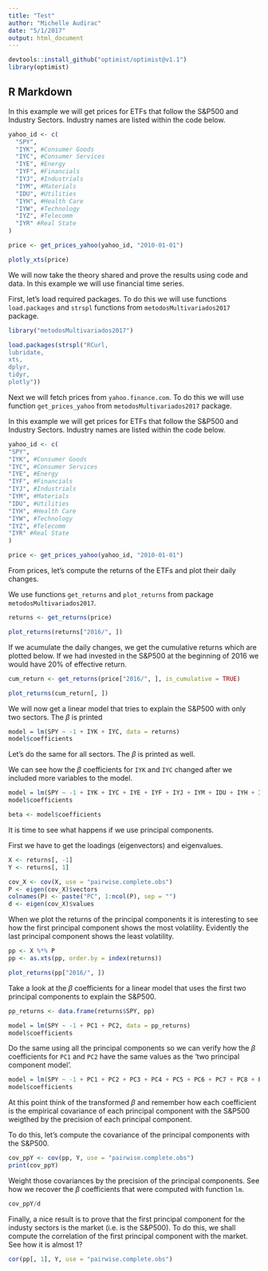 ```yaml
---
title: "Test"
author: "Michelle Audirac"
date: "5/1/2017"
output: html_document
---
```


```r
devtools::install_github("optimist/optimist@v1.1")
library(optimist)
```

## R Markdown

In this example we will get prices for ETFs that follow the S&P500 and Industry Sectors. Industry names are listed within the code below.
```r
yahoo_id <- c(
  "SPY",
  "IYK", #Consumer Goods
  "IYC", #Consumer Services
  "IYE", #Energy
  "IYF", #Financials
  "IYJ", #Industrials
  "IYM", #Materials
  "IDU", #Utilities
  "IYH", #Health Care
  "IYW", #Technology
  "IYZ", #Telecomm
  "IYR" #Real State
)

price <- get_prices_yahoo(yahoo_id, "2010-01-01")

```

```r
plotly_xts(price)
```


We will now take the theory shared and prove the results using code and data. In this example we will use financial time series. 

First, let's load required packages. To do this we will use functions `load.packages` and `strspl` functions from `metodosMultivariados2017` package.
```r
library("metodosMultivariados2017")

load.packages(strspl("RCurl, 
lubridate, 
xts, 
dplyr, 
tidyr, 
plotly"))
```

Next we will fetch prices from `yahoo.finance.com`. To do this we will use function `get_prices_yahoo` from `metodosMultivariados2017` package.

In this example we will get prices for ETFs that follow the S&P500 and Industry Sectors. Industry names are listed within the code below.
```r
yahoo_id <- c(
"SPY",
"IYK", #Consumer Goods
"IYC", #Consumer Services
"IYE", #Energy
"IYF", #Financials
"IYJ", #Industrials
"IYM", #Materials
"IDU", #Utilities
"IYH", #Health Care
"IYW", #Technology
"IYZ", #Telecomm
"IYR" #Real State
)

price <- get_prices_yahoo(yahoo_id, "2010-01-01")

```

From prices, let's compute the returns of the ETFs and plot their daily changes. 

We use functions `get_returns` and `plot_returns` from package `metodosMultivariados2017`.
```r
returns <- get_returns(price)

plot_returns(returns["2016/", ])
```

If we acumulate the daily changes, we get the cumulative returns which are plotted below. If we had invested in the S&P500 at the beginning of 2016 we would have 20% of effective return.
```r
cum_return <- get_returns(price["2016/", ], is_cumulative = TRUE)

plot_returns(cum_return[, ])
```

We will now get a linear model that tries to explain the S&P500 with only two sectors. The $\beta$ is printed
```r
model = lm(SPY ~ -1 + IYK + IYC, data = returns)
model$coefficients
```

Let's do the same for all sectors. The $\beta$ is printed as well. 

We can see how the $\beta$ coefficients for `IYK` and `IYC` changed after we included more variables to the model. 
```r
model = lm(SPY ~ -1 + IYK + IYC + IYE + IYF + IYJ + IYM + IDU + IYH + IYW + IYZ + IYR, data = returns)
model$coefficients

beta <- model$coefficients
```

It is time to see what happens if we use principal components.

First we have to get the loadings (eigenvectors) and eigenvalues.
```r
X <- returns[, -1]
Y <- returns[, 1]

cov_X <- cov(X, use = "pairwise.complete.obs")
P <- eigen(cov_X)$vectors
colnames(P) <- paste("PC", 1:ncol(P), sep = "")
d <- eigen(cov_X)$values
```

When we plot the returns of the principal components it is interesting to see how the first principal component shows the most volatility. Evidently the last principal component shows the least volatility.
```r
pp <- X %*% P
pp <- as.xts(pp, order.by = index(returns))

plot_returns(pp["2016/", ])
```

Take a look at the $\beta$ coefficients for a linear model that uses the first two principal components to explain the S&P500.
```r
pp_returns <- data.frame(returns$SPY, pp)

model = lm(SPY ~ -1 + PC1 + PC2, data = pp_returns)
model$coefficients
```

Do the same using all the principal components so we can verify how the $\beta$ coefficients for `PC1` and `PC2` have the same values as the 'two principal component model'.
```r
model = lm(SPY ~ -1 + PC1 + PC2 + PC3 + PC4 + PC5 + PC6 + PC7 + PC8 + PC9 + PC10 + PC11, data = pp_returns)
model$coefficients
```

At this point think of the transformed $\beta$ and remember how each coefficient is the empirical covariance of each principal component with the S&P500 weigthed by the precision of each principal component.

To do this, let's compute the covariance of the principal components with the S&P500.
```r
cov_ppY <- cov(pp, Y, use = "pairwise.complete.obs")
print(cov_ppY)
```

Weight those covariances by the precision of the principal components. See how we recover the $\beta$ coefficients that were computed with function `lm`.
```r
cov_ppY/d
```

Finally, a nice result is to prove that the first principal component for the industy sectors is the market (i.e. is the S&P500). To do this, we shall compute the correlation of the first principal component with the market. See how it is almost 1?
```r
cor(pp[, 1], Y, use = "pairwise.complete.obs")
```
